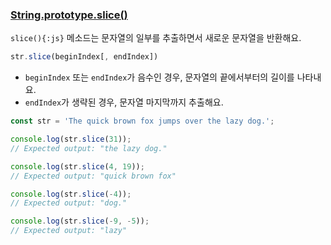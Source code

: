 ### [String.prototype.slice()](https://developer.mozilla.org/ko/docs/Web/JavaScript/Reference/Global_Objects/String/slice)

`slice(){:js}` 메소드는 문자열의 일부를 추출하면서 새로운 문자열을 반환해요.

```js
str.slice(beginIndex[, endIndex])
```

- `beginIndex` 또는 `endIndex`가 음수인 경우, 문자열의 끝에서부터의 길이를 나타내요.
- `endIndex`가 생략된 경우, 문자열 마지막까지 추출해요.

```js
const str = 'The quick brown fox jumps over the lazy dog.';

console.log(str.slice(31));
// Expected output: "the lazy dog."

console.log(str.slice(4, 19));
// Expected output: "quick brown fox"

console.log(str.slice(-4));
// Expected output: "dog."

console.log(str.slice(-9, -5));
// Expected output: "lazy"
```
